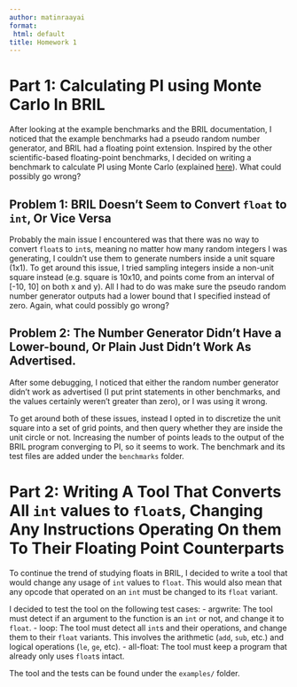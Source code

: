 ```yaml
---
author: matinraayai
format:
 html: default
title: Homework 1
---
```

# Part 1: Calculating PI using Monte Carlo In BRIL
After looking at the example benchmarks and the BRIL documentation, I noticed that the example benchmarks had a 
pseudo random number generator, and BRIL had a floating point extension. Inspired by the other scientific-based 
floating-point benchmarks, I decided on writing a benchmark to calculate PI using Monte Carlo (explained 
[here](https://medium.com/the-modern-scientist/estimating-pi-using-monte-carlo-methods-dbdf26c888d6)). What could possibly go wrong?

## Problem 1: BRIL Doesn't Seem to Convert `float` to `int`, Or Vice Versa
Probably the main issue I encountered was that there was no way to convert `float`s to `int`s, meaning no matter how
many random integers I was generating, I couldn't use them to generate numbers inside a unit square (1x1). 
To get around this issue, I tried sampling integers inside a non-unit square instead (e.g. square is 10x10, and points come from
an interval of [-10, 10] on both x and y). All I had to do was make sure the pseudo random number generator outputs
had a lower bound that I specified instead of zero. Again, what could possibly go wrong?

## Problem 2: The Number Generator Didn't Have a Lower-bound, Or Plain Just Didn't Work As Advertised.
After some debugging, I noticed that either the random number generator didn't work as advertised (I put print 
statements in other benchmarks, and the values certainly weren't greater than zero), or I was using it wrong.

To get around both of these issues, instead I opted in to discretize the unit square into a set of grid points, and then
query whether they are inside the unit circle or not. Increasing the number of points leads to the output of the BRIL
program converging to PI, so it seems to work. The benchmark and its test files are added under the `benchmarks` folder.

# Part 2: Writing A Tool That Converts All `int` values to `float`s, Changing Any Instructions Operating On them To Their Floating Point Counterparts
To continue the trend of studying floats in BRIL, I decided to write a tool that would change any usage of `int` values
to `float`. This would also mean that any opcode that operated on an `int` must be changed to its `float` variant. 

I decided to test the tool on the following test cases:
- argwrite: The tool must detect if an argument to the function is an `int` or not, and change it to `float`.
- loop: The tool must detect all `int`s and their operations, and change them to their `float` variants. This involves 
the arithmetic (`add`, `sub`, etc.) and logical operations (`le`, `ge`, etc).
- all-float: The tool must keep a program that already only uses `float`s intact.

The tool and the tests can be found under the `examples/` folder.
